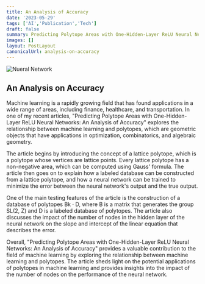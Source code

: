 ```yaml
---
title: An Analysis of Accuracy
date: '2023-05-29'
tags: ['AI','Publication','Tech']
draft: false
summary: Predicting Polytope Areas with One-Hidden-Layer ReLU Neural Networks - An Analysis of Accuracy
images: []
layout: PostLayout
canonicalUrl: analysis-on-accuracy
---
```


<img className="inline" src="/static/images/Blog/nnsvg.svg" alt="Nueral Network" />

## An Analysis on Accuracy

Machine learning is a rapidly growing field that has found applications in a wide range of areas, including finance, healthcare, and transportation. In one of my recent articles, "Predicting Polytope Areas with One-Hidden-Layer ReLU Neural Networks: An Analysis of Accuracy" explores the relationship between machine learning and polytopes, which are geometric objects that have applications in optimization, combinatorics, and algebraic geometry.

The article begins by introducing the concept of a lattice polytope, which is a polytope whose vertices are lattice points. Every lattice polytope has a non-negative area, which can be computed using Gauss' formula. The article then goes on to explain how a labeled database can be constructed from a lattice polytope, and how a neural network can be trained to minimize the error between the neural network's output and the true output.

One of the main testing features of the article is the construction of a database of polytopes Bk · D, where B is a matrix that generates the group SL(2, Z) and D is a labeled database of polytopes. The article also discusses the impact of the number of nodes in the hidden layer of the neural network on the slope and intercept of the linear equation that describes the error.

Overall, "Predicting Polytope Areas with One-Hidden-Layer ReLU Neural Networks: An Analysis of Accuracy" provides a valuable contribution to the field of machine learning by exploring the relationship between machine learning and polytopes. The article sheds light on the potential applications of polytopes in machine learning and provides insights into the impact of the number of nodes on the performance of the neural network.

